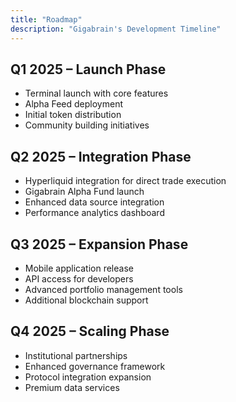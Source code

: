 ```yaml
---
title: "Roadmap"
description: "Gigabrain's Development Timeline"
---
```


## Q1 2025 – Launch Phase
- Terminal launch with core features
- Alpha Feed deployment
- Initial token distribution
- Community building initiatives

## Q2 2025 – Integration Phase
- Hyperliquid integration for direct trade execution
- Gigabrain Alpha Fund launch
- Enhanced data source integration
- Performance analytics dashboard

## Q3 2025 – Expansion Phase
- Mobile application release
- API access for developers
- Advanced portfolio management tools
- Additional blockchain support

## Q4 2025 – Scaling Phase
- Institutional partnerships
- Enhanced governance framework
- Protocol integration expansion
- Premium data services